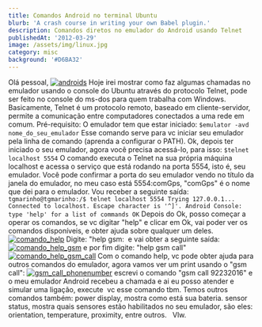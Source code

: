 ```yaml
---
title: Comandos Android no terminal Ubuntu
blurb: 'A crash course in writing your own Babel plugin.'
description: Comandos diretos no emulador do Android usando Telnet
publishedAt: '2012-03-29'
image: /assets/img/linux.jpg
category: misc
background: '#D6BA32'
---
```


Olá pessoal, [![](https://tgmarinho.files.wordpress.com/2012/03/androids.gif?w=300 "androids")](https://tgmarinho.files.wordpress.com/2012/03/androids.gif) Hoje irei mostrar como faz algumas chamadas no emulador usando o console do Ubuntu através do protocolo Telnet, pode ser feito no console do ms-dos para quem trabalha com Windows. Basicamente, Telnet é um protocolo remoto, baseado em cliente-servidor, permite a comunicação entre computadores conectados a uma rede em comum. Pré-requisito: O emulador tem que estar iniciado:  `$emulator -avd nome_do_seu_emulador`  Esse comando serve para vc iniciar seu emulador pela linha de comando (aprenda a configurar o PATH). Ok, depois ter iniciado o seu emulador, agora você precisa acessá-lo, para isso:  `$telnet localhost 5554`  O comando executa o Telnet na sua própria máquina localhost e acessa o serviço que está rodando na porta 5554, isto é, seu emulador. Você pode confirmar a porta do seu emulador vendo no título da janela do emulador, no meu caso está 5554:comGps, "comGps" é o nome que dei para o emulador. Vou receber a seguinte saída:  `tgmarinho@tgmarinho:/$ telnet localhost 5554 Trying 127.0.0.1... Connected to localhost. Escape character is '^]'. Android Console: type 'help' for a list of commands OK`  Depois do Ok, posso começar a operar os comandos, se vc digitar "help" e clicar em Ok, vai poder ver os comandos disponíveis, e obter ajuda sobre qualquer um deles. [![](https://tgmarinho.files.wordpress.com/2012/03/comando_help.png?w=300 "comando_help")](https://tgmarinho.files.wordpress.com/2012/03/comando_help.png) Digite: "help gsm:  e vai obter a seguinte saída: [![](https://tgmarinho.files.wordpress.com/2012/03/comando_help_gsm.png?w=300 "comando_help_gsm")](https://tgmarinho.files.wordpress.com/2012/03/comando_help_gsm.png) e por fim digite: "help gsm call" [![](https://tgmarinho.files.wordpress.com/2012/03/comando_help_gsm_call.png?w=300 "comando_help_gsm_call")](https://tgmarinho.files.wordpress.com/2012/03/comando_help_gsm_call.png) Com o comando help, vc pode obter ajuda para outros comandos do emulador, agora vamos ver um print usando o "gsm call": [![](https://tgmarinho.files.wordpress.com/2012/03/gsm_call_phonenumber.png?w=300 "gsm_call_phonenumber")](https://tgmarinho.files.wordpress.com/2012/03/gsm_call_phonenumber.png) escrevi o comando "gsm call 92232016" e o meu emulador Android recebeu a chamada e ai eu posso atender e simular uma ligação, execute  vc esse comando tbm. Temos outros comandos também: power display, mostra como está sua bateria. sensor status, mostra quais sensores estão habilitados no seu emulador, são eles: orientation, temperature, proximity, entre outros.   Vlw.